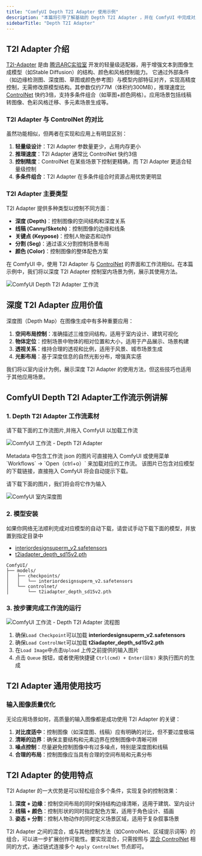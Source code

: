 ```yaml
---
title: "ComfyUI Depth T2I Adapter 使用示例"
description: "本篇将引导了解基础的 Depth T2I Adapter ，并在 ComfyUI 中完成对应的图像生成"
sidebarTitle: "Depth T2I Adapter"
---
```


## T2I Adapter 介绍

[T2I-Adapter](https://huggingface.co/TencentARC/T2I-Adapter) 是由 ​[腾讯ARC实验室](https://github.com/TencentARC) 开发的轻量级适配器，用于增强文本到图像生成模型（如Stable Diffusion）的结构、颜色和风格控制能力。
它通过外部条件（如边缘检测图、深度图、草图或颜色参考图）与模型内部特征对齐，实现高精度控制，无需修改原模型结构。其参数仅约77M（体积约300MB），推理速度比 [ControlNet](https://github.com/lllyasviel/ControlNet-v1-1-nightly) 快约3倍，支持多条件组合（如草图+颜色网格）。应用场景包括线稿转图像、色彩风格迁移、多元素场景生成等。

### T2I Adapter 与 ControlNet 的对比

虽然功能相似，但两者在实现和应用上有明显区别：

1. **轻量级设计**：T2I Adapter 参数量更少，占用内存更小
2. **推理速度**：T2I Adapter 通常比 ControlNet 快约3倍
3. **控制精度**：ControlNet 在某些场景下控制更精确，而 T2I Adapter 更适合轻量级控制
4. **多条件组合**：T2I Adapter 在多条件组合时资源占用优势更明显

### T2I Adapter 主要类型

T2I Adapter 提供多种类型以控制不同方面：

- **深度 (Depth)**：控制图像的空间结构和深度关系
- **线稿 (Canny/Sketch)**：控制图像的边缘和线条
- **关键点 (Keypose)**：控制人物姿态和动作
- **分割 (Seg)**：通过语义分割控制场景布局
- **颜色 (Color)**：控制图像的整体配色方案

在 ComfyUI 中，使用 T2I Adapter 与 [ControlNet](/zh-CN/tutorials/controlnet/controlnet) 的界面和工作流相似。在本篇示例中，我们将以深度 T2I Adapter 控制室内场景为例，展示其使用方法。

![ComfyUI Depth T2I Adapter 工作流](https://raw.githubusercontent.com/Comfy-Org/example_workflows/main/controlnet/depth-t2i-adapter.png)

## 深度 T2I Adapter 应用价值

深度图（Depth Map）在图像生成中有多种重要应用：

1. **空间布局控制**：准确描述三维空间结构，适用于室内设计、建筑可视化
2. **物体定位**：控制场景中物体的相对位置和大小，适用于产品展示、场景构建
3. **透视关系**：维持合理的透视和比例，适用于风景、城市场景生成
4. **光影布局**：基于深度信息的自然光影分布，增强真实感

我们将以室内设计为例，展示深度 T2I Adapter 的使用方法，但这些技巧也适用于其他应用场景。

## ComfyUI Depth T2I Adapter工作流示例讲解

### 1. Depth T2I Adapter 工作流素材

请下载下面的工作流图片,并拖入 ComfyUI 以加载工作流

![ComfyUI 工作流 - Depth T2I Adapter](https://raw.githubusercontent.com/Comfy-Org/example_workflows/main/controlnet/depth-t2i-adapter.png)

<Tip>
Metadata 中包含工作流 json 的图片可直接拖入 ComfyUI 或使用菜单 `Workflows` -> `Open（ctrl+o）` 来加载对应的工作流。
该图片已包含对应模型的下载链接，直接拖入 ComfyUI 将会自动提示下载。
</Tip>

请下载下面的图片，我们将会将它作为输入

![ComfyUI 室内深度图](https://raw.githubusercontent.com/Comfy-Org/example_workflows/main/controlnet/depth-t2i-adapter_input.png)

### 2. 模型安装

<Note>
如果你网络无法顺利完成对应模型的自动下载，请尝试手动下载下面的模型，并放置到指定目录中
</Note>

- [interiordesignsuperm_v2.safetensors](https://civitai.com/api/download/models/93152?type=Model&format=SafeTensor&size=full&fp=fp16)
- [t2iadapter_depth_sd15v2.pth](https://huggingface.co/TencentARC/T2I-Adapter/resolve/main/models/t2iadapter_depth_sd15v2.pth?download=true)

```
ComfyUI/
├── models/
│   ├── checkpoints/
│   │   └── interiordesignsuperm_v2.safetensors
│   └── controlnet/
│       └── t2iadapter_depth_sd15v2.pth
```

### 3. 按步骤完成工作流的运行

![ComfyUI 工作流 - Depth T2I Adapter 流程图](/images/tutorial/controlnet/flow_diagram_depth_ti2_adapter.jpg)

1. 确保`Load Checkpoint`可以加载 **interiordesignsuperm_v2.safetensors**
2. 确保`Load ControlNet`可以加载 **t2iadapter_depth_sd15v2.pth**
3. 在`Load Image`中点击`Upload` 上传之前提供的输入图片
4. 点击 `Queue` 按钮，或者使用快捷键 `Ctrl(cmd) + Enter(回车)` 来执行图片的生成

## T2I Adapter 通用使用技巧

### 输入图像质量优化

无论应用场景如何，高质量的输入图像都是成功使用 T2I Adapter 的关键：

1. **对比度适中**：控制图像（如深度图、线稿）应有明确的对比，但不要过度极端
2. **清晰的边界**：确保主要结构和元素边界在控制图像中清晰可辨
3. **噪点控制**：尽量避免控制图像中有过多噪点，特别是深度图和线稿
4. **合理的布局**：控制图像应当具有合理的空间布局和元素分布

## T2I Adapter 的使用特点

T2I Adapter 的一大优势是可以轻松组合多个条件，实现复杂的控制效果：

1. **深度 + 边缘**：控制空间布局的同时保持结构边缘清晰，适用于建筑、室内设计
2. **线稿 + 颜色**：控制形状的同时指定配色方案，适用于角色设计、插画
3. **姿态 + 分割**：控制人物动作的同时定义场景区域，适用于复杂叙事场景

T2I Adapter 之间的混合，或与其他控制方法（如ControlNet、区域提示词等）的组合，可以进一步扩展创作可能性。要实现混合，只需按照与 [混合 ControlNet](/zh-CN/tutorials/controlnet/mixing-controlnets) 相同的方式，通过链式连接多个 `Apply ControlNet` 节点即可。

